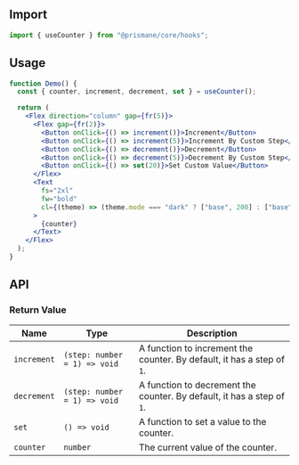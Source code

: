## Import

```js
import { useCounter } from "@prismane/core/hooks";
```

## Usage

```jsx
function Demo() {
  const { counter, increment, decrement, set } = useCounter();

  return (
    <Flex direction="column" gap={fr(5)}>
      <Flex gap={fr(2)}>
        <Button onClick={() => increment()}>Increment</Button>
        <Button onClick={() => increment(5)}>Increment By Custom Step</Button>
        <Button onClick={() => decrement()}>Decrement</Button>
        <Button onClick={() => decrement(5)}>Decrement By Custom Step</Button>
        <Button onClick={() => set(20)}>Set Custom Value</Button>
      </Flex>
      <Text
        fs="2xl"
        fw="bold"
        cl={(theme) => (theme.mode === "dark" ? ["base", 200] : ["base", 700])}
      >
        {counter}
      </Text>
    </Flex>
  );
}
```

## API

### Return Value

| Name        | Type                         | Description                                                            |
| ----------- | ---------------------------- | ---------------------------------------------------------------------- |
| `increment` | `(step: number = 1) => void` | A function to increment the counter. By default, it has a step of `1`. |
| `decrement` | `(step: number = 1) => void` | A function to decrement the counter. By default, it has a step of `1`. |
| `set`       | `() => void`                 | A function to set a value to the counter.                              |
| `counter`   | `number`                     | The current value of the counter.                                      |
